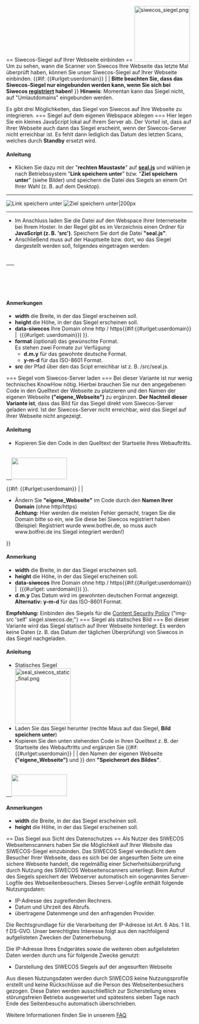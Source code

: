 <!--
#########################################################
-
-
-->== Siwecos-Siegel auf Ihrer Webseite einbinden ==<!--
-
-
#########################################################
-->
[[File:siwecos_siegel.png|left|150px]] Um zu sehen, wann die Scanner von Siwecos Ihre Webseite das letzte Mal überprüft haben, können Sie unser Siwecos-Siegel auf Ihrer Webseite einbinden.
{{#if: {{#urlget:userdomain}} | |
'''Bitte beachten Sie, dass das Siwecos-Siegel nur eingebunden werden kann, wenn Sie sich bei Siwecos [https://siwecos.de/app/#/register registriert] haben!'''
}}
'''Hinweis''': Momentan kann das Siegel nicht, auf "Umlautdomains" eingebunden werden.

Es gibt drei Möglichkeiten, das Siegel von Siwecos auf Ihre Webseite zu integrieren.
<!--
#########################################################
-
-
-->=== Siegel auf dem eigenen Webspace ablegen ===<!--
-
-
#########################################################
-->
Hier legen Sie ein kleines JavaScript lokal auf Ihrem Server ab. Der Vorteil ist, dass auf Ihrer Webseite auch dann das Siegel erscheint, wenn der Siwecos-Server nicht erreichbar ist. Es fehlt dann lediglich das Datum des letzten Scans, welches durch '''Standby''' ersetzt wird.

==== Anleitung ====

* Klicken Sie dazu mit der "'''rechten Maustaste'''" auf '''[https://siwecos.de/plugins/content/sealoftrust/seal.js seal.js]''' und wählen je nach Betriebssystem "'''Link speichern unter'''" bzw. "'''Ziel speichern unter'''" (siehe Bilder) und speichern die Datei des Siegels an einem Ort Ihrer Wahl (z. B. auf dem Desktop).
-----
[[File:kontextmenue_speichern.png|left|Link speichern unter]] [[File:kontext_menue_speichern2.png|Ziel speichern unter|200px]]
-----
* Im Anschluss laden Sie die Datei auf den Webspace Ihrer Internetseite bei Ihrem Hoster. In der Regel gibt es im Verzeichnis einen Ordner für '''JavaScript (z. B. 'src')'''. Speichern Sie dort die Datei '''"seal.js"'''.<br />
* Anschließend muss auf der Hauptseite bzw. dort, wo das Siegel dargestellt werden soll, folgendes eingetragen werden:
 <a href="https&#58;//siwecos.de/scanned-by-siwecos/?data-siwecos={{#urlget:userdomain|eigene_Webseite}}">
    <svg width="150" height="58" id="siwecos-seal" data-format="d.m.y"/>
    <script src="Pfad zum seal.js"></script>
 </a>

==== Anmerkungen ====

*'''width''' die Breite, in der das Siegel erscheinen soll.
*'''height''' die Höhe, in der das Siegel erscheinen soll.
*'''data-siwecos''' Ihre Domain ohne http / https{{#if:{{#urlget:userdomain}} | &nbsp;({{#urlget: userdomain}}) }}.
*'''format''' (optional) das gewünschte Format.<br />Es stehen zwei Formate zur Verfügung:
**'''d.m.y''' für das gewohnte deutsche Format.
**'''y-m-d''' für das ISO-8601 Format.
*'''src''' der Pfad über den das Scipt erreichbar ist z. B. /src/seal.js.
<!--
#########################################################
-
-
-->=== Siegel vom Siwecos-Server laden ===<!--
-
-
#########################################################
-->
Bei dieser Variante ist nur wenig technisches KnowHow nötig. Hierbei brauchen Sie nur den angegebenen Code in den Quelltext der Webseite zu platzieren und den Namen der eigenen Webseite '''("eigene_Webseite")''' zu ergänzen. '''Der Nachteil dieser Variante ist''', dass das Bild für das Siegel direkt vom Siwecos-Server geladen wird. Ist der Siwecos-Server nicht erreichbar, wird das Siegel auf Ihrer Webseite nicht angezeigt.

==== Anleitung ====

* Kopieren Sie den Code in den Quelltext der Startseite Ihres Webauftritts.
 <a href="https&#58;//siwecos.de/scanned-by-siwecos/?data-siwecos={{#urlget:userdomain|eigene_Webseite}}">
   <img width="150" height="58" src="http&#58;//siegel.siwecos.de/{{#urlget:userdomain|eigene_Webseite}}/d.m.y.svg">
 </a>

{{#if: {{#urlget:userdomain}} | |
* Ändern Sie '''"eigene_Webseite"''' im Code durch den '''Namen Ihrer Domain''' (ohne http/https)<br />'''Achtung:''' Hier werden die meisten Fehler gemacht, tragen Sie die Domain bitte so ein, wie Sie diese bei Siwecos registriert haben (Beispiel: Registriert wurde www.botfrei.de, so muss auch www.botfrei.de ins Siegel integriert werden!)
}}

==== Anmerkung ====

*'''width''' die Breite, in der das Siegel erscheinen soll.
*'''height''' die Höhe, in der das Siegel erscheinen soll.
*'''data-siwecos''' Ihre Domain ohne http / https{{#if:{{#urlget:userdomain}} | &nbsp;({{#urlget: userdomain}}) }}.
*'''d.m.y''' Das Datum wird im gewohnten deutschen Format angezeigt.<br />'''Alternativ:''' '''y-m-d''' für das ISO-8601 Format.

'''Empfehlung:''' Einbinden des Siegels für die [[Content-Security-Policy-Schwachstelle/DE|Content Security Policy]] ("img-src 'self' siegel.siwecos.de;")
<!--
#########################################################
-
-
-->=== Siegel als statisches Bild ===<!--
-
-
#########################################################
-->
Bei dieser Variante wird das Siegel statisch auf Ihrer Webseite hinterlegt. Es werden keine Daten (z. B. das Datum der täglichen Überprüfung) von Siwecos in das Siegel nachgeladen.

==== Anleitung ====

* Statisches Siegel<br />[[File:seal_siwecos_static_final.png|150px]]
* Laden Sie das Siegel herunter (rechte Maus auf das Siegel, '''Bild speichern unter''')
* Kopieren Sie den unten stehenden Code in Ihren Quelltext z. B. der Startseite des Webauftritts und ergänzen Sie {{#if: {{#urlget:userdomain}} | | den Namen der eigenen Webseite '''("eigene_Webseite")''' und }} den '''"Speicherort des Bildes"'''.
 <a href="https&#58;//siwecos.de/scanned-by-siwecos/?data-siwecos={{#urlget:userdomain|eigene_Webseite}}">
   <img width="150" height="58" src="Speicherort des Bildes/seal_siwecos_static_final.png">
 </a>

==== Anmerkungen ====

*'''width''' die Breite, in der das Siegel erscheinen soll.
*'''height''' die Höhe, in der das Siegel erscheinen soll.
<!--
#########################################################
-
-
-->== Das Siegel aus Sicht des Datenschutzes ==<!--
-
-
#########################################################
-->
Als Nutzer des SIWECOS Webseitenscanners haben Sie die Möglichkeit auf Ihrer Website das SIWECOS-Siegel einzubinden. Das SIWECOS Siegel verdeutlicht dem Besucher Ihrer Webseite, dass es sich bei der angesurften Seite um eine sichere Webseite handelt, die regelmäßig einer Sicherheitsüberprüfung durch Nutzung des SIWECOS Webseitenscanners unterliegt. Beim Aufruf des Siegels speichert der Webserver automatisch ein sogenanntes Server-Logfile des Webseitenbesuchers. Dieses Server-Logfile enthält folgende Nutzungsdaten:

* IP-Adresse des zugreifenden Rechners.
* Datum und Uhrzeit des Abrufs.
* übertragene Datenmenge und den anfragenden Provider.

Die Rechtsgrundlage für die Verarbeitung der IP-Adresse ist Art. 6 Abs. 1 lit. f DS-GVO. Unser berechtigtes Interesse folgt aus den nachfolgend aufgelisteten Zwecken der Datenerhebung.

Die IP-Adresse Ihres Endgerätes sowie die weiteren oben aufgelisteten Daten werden durch uns für folgende Zwecke genutzt:

* Darstellung des SIWECOS Siegels auf der angesurften Webseite

Aus diesen Nutzungsdaten werden durch SIWECOS keine Nutzungsprofile erstellt und keine Rückschlüsse auf die Person des Webseitenbesuchers gezogen. Diese Daten werden ausschließlich zur Sicherstellung eines störungsfreien Betriebs ausgewertet und spätestens sieben Tage nach Ende des Seitenbesuchs automatisch überschrieben.

Weitere Informationen finden Sie in unserem [[Fragen_und_Antworten/DE | FAQ]]
